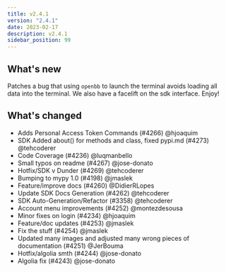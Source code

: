 ```yaml
---
title: v2.4.1
version: "2.4.1"
date: 2023-02-17
description: v2.4.1
sidebar_position: 99
---
```


## What's new

Patches a bug that using `openbb` to launch the terminal avoids loading all data into the terminal.  We also have a facelift on the sdk interface.  Enjoy!

## What's changed
- Adds Personal Access Token Commands (#4266) @hjoaquim
- SDK Added about() for methods and class, fixed pypi.md (#4273) @tehcoderer
- Code Coverage (#4236) @luqmanbello
- Small typos on readme (#4267) @jose-donato
- Hotfix/SDK v Dunder (#4269) @tehcoderer
- Bumping to mypy 1.0 (#4198) @jmaslek
- Feature/improve docs (#4260) @DidierRLopes
- Update SDK Docs Generation (#4262) @tehcoderer
- SDK Auto-Generation/Refactor (#3358) @tehcoderer
- Account menu improvements (#4252) @montezdesousa
- Minor fixes on login (#4234) @hjoaquim
- Feature/doc updates (#4253) @jmaslek
- Fix the stuff (#4254) @jmaslek
- Updated many images and adjusted many wrong pieces of documentation (#4251) @JerBouma
- Hotfix/algolia smth (#4244) @jose-donato
- Algolia fix (#4243) @jose-donato
